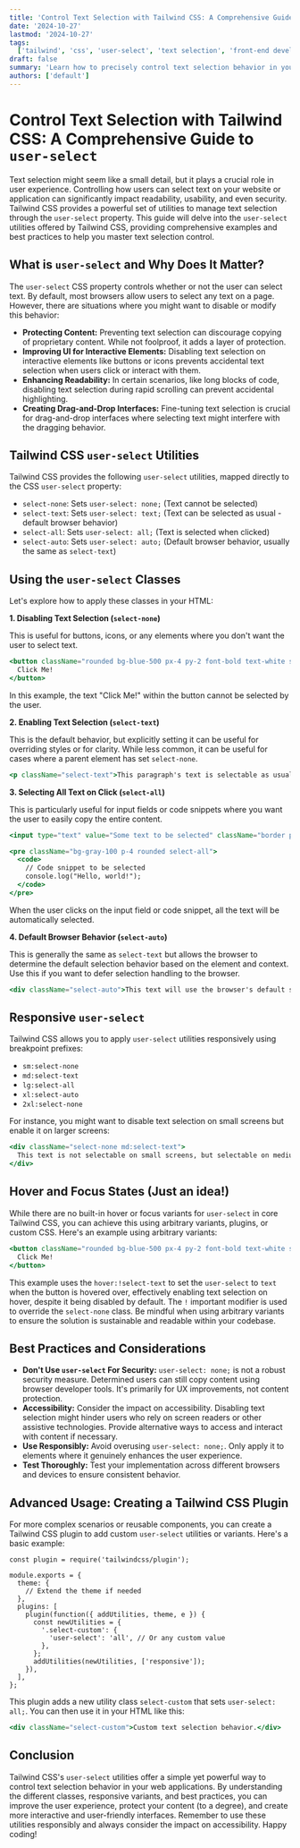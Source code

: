 ```yaml
---
title: 'Control Text Selection with Tailwind CSS: A Comprehensive Guide to user-select'
date: '2024-10-27'
lastmod: '2024-10-27'
tags:
  ['tailwind', 'css', 'user-select', 'text selection', 'front-end development', 'responsive design']
draft: false
summary: 'Learn how to precisely control text selection behavior in your web applications using Tailwind CSS user-select utilities. This guide covers all classes, common use cases, and best practices for improving user experience.'
authors: ['default']
---
```


# Control Text Selection with Tailwind CSS: A Comprehensive Guide to `user-select`

Text selection might seem like a small detail, but it plays a crucial role in user experience. Controlling how users can select text on your website or application can significantly impact readability, usability, and even security. Tailwind CSS provides a powerful set of utilities to manage text selection through the `user-select` property. This guide will delve into the `user-select` utilities offered by Tailwind CSS, providing comprehensive examples and best practices to help you master text selection control.

## What is `user-select` and Why Does It Matter?

The `user-select` CSS property controls whether or not the user can select text. By default, most browsers allow users to select any text on a page. However, there are situations where you might want to disable or modify this behavior:

- **Protecting Content:** Preventing text selection can discourage copying of proprietary content. While not foolproof, it adds a layer of protection.
- **Improving UI for Interactive Elements:** Disabling text selection on interactive elements like buttons or icons prevents accidental text selection when users click or interact with them.
- **Enhancing Readability:** In certain scenarios, like long blocks of code, disabling text selection during rapid scrolling can prevent accidental highlighting.
- **Creating Drag-and-Drop Interfaces:** Fine-tuning text selection is crucial for drag-and-drop interfaces where selecting text might interfere with the dragging behavior.

## Tailwind CSS `user-select` Utilities

Tailwind CSS provides the following `user-select` utilities, mapped directly to the CSS `user-select` property:

- `select-none`: Sets `user-select: none;` (Text cannot be selected)
- `select-text`: Sets `user-select: text;` (Text can be selected as usual - default browser behavior)
- `select-all`: Sets `user-select: all;` (Text is selected when clicked)
- `select-auto`: Sets `user-select: auto;` (Default browser behavior, usually the same as `select-text`)

## Using the `user-select` Classes

Let's explore how to apply these classes in your HTML:

**1. Disabling Text Selection (`select-none`)**

This is useful for buttons, icons, or any elements where you don't want the user to select text.

```jsx
<button className="rounded bg-blue-500 px-4 py-2 font-bold text-white select-none hover:bg-blue-700">
  Click Me!
</button>
```

In this example, the text "Click Me!" within the button cannot be selected by the user.

**2. Enabling Text Selection (`select-text`)**

This is the default behavior, but explicitly setting it can be useful for overriding styles or for clarity. While less common, it can be useful for cases where a parent element has set `select-none`.

```jsx
<p className="select-text">This paragraph's text is selectable as usual.</p>
```

**3. Selecting All Text on Click (`select-all`)**

This is particularly useful for input fields or code snippets where you want the user to easily copy the entire content.

```jsx
<input type="text" value="Some text to be selected" className="border p-2 w-full select-all" />

<pre className="bg-gray-100 p-4 rounded select-all">
  <code>
    // Code snippet to be selected
    console.log("Hello, world!");
  </code>
</pre>
```

When the user clicks on the input field or code snippet, all the text will be automatically selected.

**4. Default Browser Behavior (`select-auto`)**

This is generally the same as `select-text` but allows the browser to determine the default selection behavior based on the element and context. Use this if you want to defer selection handling to the browser.

```jsx
<div className="select-auto">This text will use the browser's default selection behavior.</div>
```

## Responsive `user-select`

Tailwind CSS allows you to apply `user-select` utilities responsively using breakpoint prefixes:

- `sm:select-none`
- `md:select-text`
- `lg:select-all`
- `xl:select-auto`
- `2xl:select-none`

For instance, you might want to disable text selection on small screens but enable it on larger screens:

```jsx
<div className="select-none md:select-text">
  This text is not selectable on small screens, but selectable on medium screens and larger.
</div>
```

## Hover and Focus States (Just an idea!)

While there are no built-in hover or focus variants for `user-select` in core Tailwind CSS, you can achieve this using arbitrary variants, plugins, or custom CSS. Here's an example using arbitrary variants:

```jsx
<button className="rounded bg-blue-500 px-4 py-2 font-bold text-white select-none hover:bg-blue-700 hover:!select-text">
  Click Me!
</button>
```

This example uses the `hover:!select-text` to set the `user-select` to `text` when the button is hovered over, effectively enabling text selection on hover, despite it being disabled by default. The `!` important modifier is used to override the `select-none` class. Be mindful when using arbitrary variants to ensure the solution is sustainable and readable within your codebase.

## Best Practices and Considerations

- **Don't Use `user-select` For Security:** `user-select: none;` is not a robust security measure. Determined users can still copy content using browser developer tools. It's primarily for UX improvements, not content protection.
- **Accessibility:** Consider the impact on accessibility. Disabling text selection might hinder users who rely on screen readers or other assistive technologies. Provide alternative ways to access and interact with content if necessary.
- **Use Responsibly:** Avoid overusing `user-select: none;`. Only apply it to elements where it genuinely enhances the user experience.
- **Test Thoroughly:** Test your implementation across different browsers and devices to ensure consistent behavior.

## Advanced Usage: Creating a Tailwind CSS Plugin

For more complex scenarios or reusable components, you can create a Tailwind CSS plugin to add custom `user-select` utilities or variants. Here's a basic example:

```plaintext
const plugin = require('tailwindcss/plugin');

module.exports = {
  theme: {
    // Extend the theme if needed
  },
  plugins: [
    plugin(function({ addUtilities, theme, e }) {
      const newUtilities = {
        '.select-custom': {
          'user-select': 'all', // Or any custom value
        },
      };
      addUtilities(newUtilities, ['responsive']);
    }),
  ],
};
```

This plugin adds a new utility class `select-custom` that sets `user-select: all;`. You can then use it in your HTML like this:

```jsx
<div className="select-custom">Custom text selection behavior.</div>
```

## Conclusion

Tailwind CSS's `user-select` utilities offer a simple yet powerful way to control text selection behavior in your web applications. By understanding the different classes, responsive variants, and best practices, you can improve the user experience, protect your content (to a degree), and create more interactive and user-friendly interfaces. Remember to use these utilities responsibly and always consider the impact on accessibility. Happy coding!
